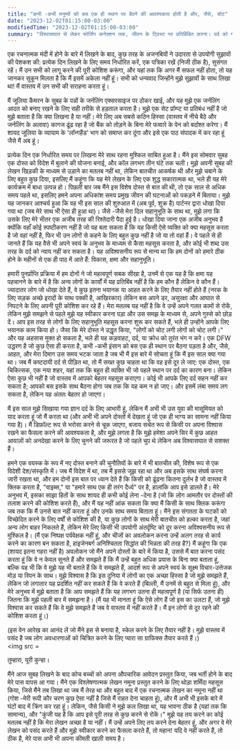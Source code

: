 ```yaml
---
title: "कभी -कभी मनुष्यों को बस एक ही स्थान पर बैठने की आवश्यकता होती है और, जैसे, चोट"
date: "2023-12-02T01:15:00-03:00"
modifiedTime: "2023-12-02T01:15:00-03:00"
summary: "विश्वासघात से लेकर फोर्जिंग कनेक्शन तक, जीवन के ट्विस्ट पर प्रतिबिंबित करना। दर्द को गले लगाना, ट्रस्ट का विकास, और वयस्क चुनौतियां। एक लचीला भावना के साथ कोचिंग में व्यक्तिगत विकास, लेखन, और उद्यम करना।"
---
```


एक रचनात्मक मंदी में होने के बारे में लिखने के बाद, कुछ तरह के अजनबियों ने उदारता से उपयोगी सुझावों की पेशकश की: प्रत्येक दिन लिखने के लिए समय निर्धारित करें, एक पत्रिका रखें (निजी ठीक है), सुसंगत रहें। मैं उन सभी को लागू करने की पूरी कोशिश करूंगा, और यहां तक ​​कि अगर मैं सफल नहीं होता, तो यह जानकर सुकून मिलता है कि मैं इसमें अकेला नहीं हूं। सभी को धन्यवाद जिन्होंने मुझे सुझावों के साथ लिखा था! मैं वास्तव में उन सभी की सराहना करता हूं।

मैं जूलिया कैमरन के सुबह के पन्नों के जर्नलिंग एक्सरसाइज पर ठोकर खाई, और यह मुझे एक जर्नलिंग आदत को बनाए रखने के लिए सही तरीके से हड़ताल करता है। मुझे एक सेट प्रॉम्प्ट या प्रतिबंध नहीं है जो मुझे बताता है कि क्या लिखना है या नहीं। मेरे लिए अब सबसे कठिन हिस्सा (वास्तव में नीचे बैठे और जर्नलिंग के अलावा) कागज ढूंढ रहा है जो बैंक को तोड़ने के बिना मेरे फव्वारे के पेन को बर्दाश्त करेगा। मैं शायद जूलिया के व्यायाम के 'लॉन्गहैंड' भाग को समाप्त कर दूंगा और इसे एक पाठ संपादक में कर रहा हूं जैसे मैं अब हूं।

प्रत्येक दिन एक निर्धारित समय पर लिखना मेरे साथ रहना मुश्किल साबित हुआ है। मैंने इस सोमवार सुबह एक दोस्त को विदेश में बुलाने की योजना बनाई, और कॉल लगभग तीन घंटे तक चली। मुझे अपनी सुबह की लेखन खिड़की के माध्यम से उड़ाने का मतलब नहीं था, लेकिन बातचीत आकर्षक थी और मुझे चबाने के लिए बहुत कुछ दिया, इसलिए मैं कहूंगा कि यह मेरे लेखन के लिए एक शुद्ध सकारात्मक था, भले ही यह मेरे कार्यक्रम में बाधा उत्पन्न हो।
पिछली बार जब मैंने इस विशेष दोस्त से बात की थी, तो एक साल से अधिक समय पहले था, इसलिए हमने अपना अधिकांश समय प्रमुख जीवन की घटनाओं को पकड़ने में बिताया। मुझे यह जानकर आश्चर्य हुआ कि वह भी इस साल की शुरुआत में (अब पूर्व, शुक्र है) पार्टनर द्वारा धोखा दिया गया था (जब मेरे साथ भी ऐसा ही हुआ था)। जैसे -जैसे मेरा दिल सहानुभूति के साथ था, मुझे लगा कि उसके लिए मेरे भीतर एक अजीब तरह की रिश्तेदारी पैदा हुई है। धोखा दिया जाना एक अजीब अनुभव है क्योंकि वहाँ कोई स्पष्टीकरण नहीं है जो यह बता सकता है कि यह किसी ऐसे व्यक्ति को क्या महसूस करता है जो वहां नहीं है, फिर भी उन लोगों से कहने के लिए बहुत कुछ नहीं है जो या तो वहां हैं। वे पहले से ही जानते हैं कि यह वैसे भी अपने स्वयं के अनुभव के माध्यम से कैसा महसूस करता है, और कोई भी शब्द उस तरह के दर्द को न्याय नहीं कर सकता है। यह अविश्वसनीय रूप से मान्य था कि हम दोनों को हमारे ठीक होने के महीनों से एक ही पाठ में आते हैं: विकास, क्षमा और सहानुभूति।

हमारी पुनर्प्राप्ति प्रक्रिया में हम दोनों ने जो महत्वपूर्ण सबक सीखा है, उनमें से एक यह है कि क्षमा यह पहचानने के बारे में है कि अन्य लोगों के कार्यों में यह प्रतिबिंब नहीं है कि हम कौन हैं लेकिन वे कौन हैं। ज्यादातर लोग जो धोखा देते हैं, वे कुछ इतना भयानक या आहत करने के लिए तैयार नहीं होते हैं (नरक के लिए सड़क अच्छे इरादों के साथ पक्की है, आखिरकार) लेकिन बस अपने डर, असुरक्षा और आघात से निपटने के लिए अपनी पूरी कोशिश कर रहे हैं। मेरा मतलब यह नहीं है कि वे उन्हें अपने गलत कामों से रोकें, लेकिन मुझे समझने से पहले मुझे यह स्वीकार करना पड़ा और उस समझ के माध्यम से, अपने गुस्से को छोड़ दें। आप इस तरह से लोगों के लिए सहानुभूति महसूस करना शुरू कर सकते हैं, भले ही उन्होंने आपके लिए भयानक काम किया हो। जैसा कि मेरे दोस्त ने उद्धृत किया, "लोगों को चोट लगी लोगों को चोट लगी।" और यह अहसास मुक्त हो सकता है, भले ही यह कड़वाहट, दर्द, या क्रोध को तुरंत भंग न करे।
एक DFW उद्धरण है जो कुछ ऐसा ही करता है, कभी -कभी इंसान को बस एक ही स्थान पर बैठना पड़ता है और, जैसे, आहत, और मेरा दिमाग उस समय भटक जाता है जब भी मैं इस बारे में सोचता हूं कि मैं इस साल क्या गया था। जब मैं कष्टदायी दर्द से पीड़ित था, तो मैं सख्त कुछ चाहता था कि वह इसे दूर ले जाए: एक दोस्त, एक चिकित्सक, एक नया शहर, यहां तक ​​कि बहुत ही व्यक्ति भी जो पहले स्थान पर दर्द का कारण बना। लेकिन ऐसा कुछ भी नहीं है जो वास्तव में आपको बेहतर महसूस कराएगा। कोई भी आपके लिए दर्द सहन नहीं कर सकता है; आपको बस इसके साथ बैठना होगा जब तक कि यह कम न हो जाए। और इसमें लंबा समय लग सकता है, लेकिन यह अंततः बेहतर हो जाएगा।

मैं इस साल मुझे सिखाया गया ज्ञान दर्द के लिए आभारी हूं, लेकिन मैं अभी भी उस युवा की मासूमियत को याद करता हूं जो मैं करता था (और अभी भी अपने दोस्तों में देखता हूं जो एक ही भाग्य का सामना नहीं किया गया है)। मैं डिफ़ॉल्ट रूप से भरोसा करने से चूक जाएगा, बजाय सचेत रूप से किसी पर अपना विश्वास रखने का फैसला करने की आवश्यकता है, और मुझे लगता है कि मुझे हमेशा अपने सिर में कुछ आहत आवाज़ों को अनदेखा करने के लिए चुनने की जरूरत है जो पहले चुप थे लेकिन अब विश्वासघात से सशक्त हैं।

हमने एक वयस्क के रूप में नए दोस्त बनाने की चुनौतियों के बारे में भी बातचीत की, विशेष रूप से एक विदेशी देश/संस्कृति में। जब मैं विदेश में था, तब मैं इससे जूझ रहा था और अब इसके साथ संघर्ष करना जारी रखता था, और हम दोनों इस बात पर ध्यान देते हैं कि किसी को ढूंढना कितना दुर्लभ है जो वास्तव में क्लिक करता है, "वाइब्स," या "हमारे साथ एक ही तरंग दैर्ध्य" पर है, हालांकि आप इसे डालते हैं। मेरे अनुभव में, इसका साझा हितों के साथ शायद ही कभी कोई लेना -देना है (जो कि लोग आमतौर पर दोस्तों की तलाश करने की कोशिश करते हैं), और मैं यह नहीं आंक सकता कि क्या मैं किसी के साथ क्लिक करूंगा जब तक कि मैं उनसे बात नहीं करता हूं और उनके साथ समय बिताता हूं। मैंने इस संगतता के घटकों को विच्छेदित करने के लिए वर्षों से कोशिश की है, या कुछ लोगों के साथ मेरी बातचीत को हल्का करता है, जहां अन्य लोग बाहर निकलते हैं, लेकिन मेरे लिए किसी भी उपयोगी अंतर्दृष्टि को दूर करना अविश्वसनीय रूप से मुश्किल है। (मैं एक निष्पक्ष पर्यवेक्षक नहीं हूं, और चीजों का अवलोकन करना उन्हें अलग तरह से कार्य करने का कारण बन सकता है, हाइजेनबर्ग अनिश्चितता सिद्धांत की भिन्नता की तरह है?)
मैं कहूंगा कि एक (शायद इतना गहरा नहीं है) अवलोकन जो मैंने अपने दोस्तों के बारे में किया है, उससे मैं बात करना पसंद करता हूं कि वे न केवल सुनते हैं और समझते हैं कि मैं उन्हें बहुत अधिक प्रयास के बिना क्या बताता हूं, बल्कि यह भी कि वे मुझे यह भी बताते हैं कि वे समझते हैं, आदर्श रूप से अपने स्वयं के सूक्ष्म विचार-उत्तेजक मोड़ या स्पिन के साथ। मुझे विश्वास है कि इस दुनिया में लोगों का एक अच्छा हिस्सा है जो मुझे समझते हैं, लेकिन जो लगातार यह प्रदर्शित नहीं कर सकते हैं कि वे करते हैं (बिल्ली, मैं उनमें से बहुत से मिला हूं), और मेरे अनुभव में मुझे बताता है कि आप समझते हैं कि यह लगभग उतना ही महत्वपूर्ण है (या सिर्फ उतना ही) जितना कि मुझे पहली बार में समझना है। (मैं यह भी मानता हूं कि ऐसे लोग हैं जो इस का उलटा हैं, जो मुझे विश्वास कर सकते हैं कि वे मुझे समझते हैं जब वे वास्तव में नहीं करते हैं। मैं इन लोगों से दूर रहने की कोशिश करता हूं।)

(इस वेन आरेख का आनंद लें जो मैंने इस से बनाया है, स्केल करने के लिए तैयार नहीं है। मुझे वास्तव में पसंद है जब लोग अवधारणाओं को चित्रित करने के लिए प्यारा सा ग्राफिक्स तैयार करते हैं।)
<br />
<img src =

तुम्हारा, यूरी कुन्हा।

मैंने आज सुबह लिखने के बाद कोच बच्चों को अपना औपचारिक आवेदन प्रस्तुत किया, जब भर्ती होने के बाद मेरे पास वापस आ गया। मैंने एक विश्लेषणात्मक लेखन नमूना प्रस्तुत करने के लिए थोड़ा शर्मिंदा महसूस किया, जिसे मैंने तब लिखा था जब मैं तेरह था और बहुत बाद में एक रचनात्मक लेखन का नमूना नहीं था (गोश -मेरी रूपी कौर चरण कुछ ऐसा नहीं है जिसे मैं राहत देना चाहता हूं), और मैं अभी भी इसके बारे में घंटों बाद में क्रिंग कर रहा हूं। लेकिन, जैसे किसी ने मुझे कल लिखा था, यह भावना ठीक है (यहां तक ​​कि सामान्य), और "कुंजी यह है कि आप इसे पूरी तरह से कुछ करने से रोकें।" मुझे यह तय करने का कोई मतलब नहीं है कि मेरा लेखन अच्छा है या नहीं। मैं उन्हें अपने लिए तय करने देना बेहतर हूं, और अगर वे मेरे लेखन को पसंद करते हैं और मुझे स्वीकार करने का फैसला करते हैं, तो महान! यदि वे नहीं करते हैं, तो ठीक है, मेरे पास अभी भी अपना कीमती खाली समय है।
